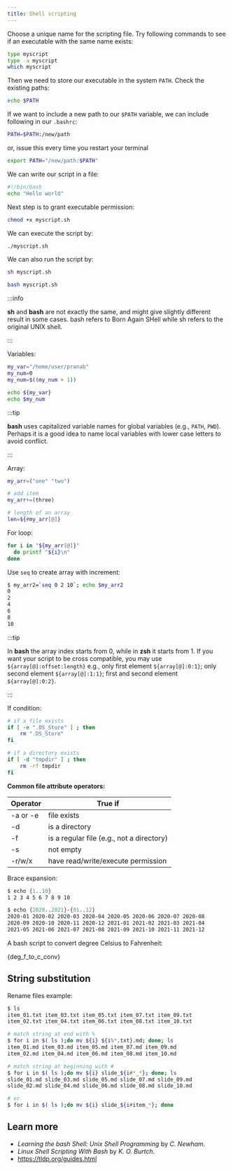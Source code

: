 ```yaml
---
title: Shell scripting
---
```


Choose a unique name for the scripting file. Try following commands to see if an
executable with the same name exists:
```bash
type myscript
type -a myscript
which myscript
```

Then we need to store our executable in the system `PATH`. Check the existing
paths:
```bash
echo $PATH
```

If we want to include a new path to our `$PATH` variable, we can include
following in our `.bashrc`:
```bash
PATH=$PATH:/new/path
```

or, issue this every time you restart your terminal
```bash
export PATH="/new/path:$PATH"
```

We can write our script in a file:
```bash title="myscript.sh"
#!/bin/bash
echo "Hello world"
```

Next step is to grant executable permission:
```bash
chmod +x myscript.sh
```

We can execute the script by:
```bash
./myscript.sh
```

We can also run the script by:
```bash
sh myscript.sh

bash myscript.sh
```

:::info

**sh** and **bash** are not exactly the same, and might give slightly different
result in some cases. bash refers to Born Again SHell while sh refers to the
original UNIX shell.

:::

Variables:
```bash
my_var="/home/user/pranab"
my_num=0
my_num=$((my_num + 1))

echo ${my_var}
echo $my_num
```

:::tip

**bash** uses capitalized variable names for global variables (e.g., `PATH`,
`PWD`). Perhaps it is a good idea to name local variables with lower case
letters to avoid conflict.

:::

Array:
```bash
my_arr=("one" "two")

# add item
my_arr+=(three)

# length of an array
len=${#my_arr[@]}
```

For loop:
```bash
for i in "${my_arr[@]}"
  do printf "${i}\n"
done
```

Use `seq` to create array with increment:
```bash
$ my_arr2=`seq 0 2 10`; echo $my_arr2
0
2
4
6
8
10
```

:::tip

In **bash** the array index starts from 0, while in **zsh** it starts from 1. If
you want your script to be cross compatible, you may use
`${array[@]:offset:length}` e.g., only first element `${array[@]:0:1}`; only
second element `${array[@]:1:1}`; first and second element `${array[@]:0:2}`.

:::

If condition:
```bash
# if a file exists
if [ -e ".DS_Store" ] ; then
    rm ".DS_Store"
fi

# if a directory exists
if [ -d "tmpdir" ] ; then
    rm -rf tmpdir
fi
```

**Common file attribute operators:**

Operator | True if
-------- | -------
-a or -e | file exists
-d       | is a directory
-f       | is a regular file (e.g., not a directory)
-s       | not empty
-r/w/x   | have read/write/execute permission

Brace expansion:
```bash
$ echo {1..10}
1 2 3 4 5 6 7 8 9 10
```

```bash
$ echo {2020..2021}-{01..12}
2020-01 2020-02 2020-03 2020-04 2020-05 2020-06 2020-07 2020-08
2020-09 2020-10 2020-11 2020-12 2021-01 2021-02 2021-03 2021-04
2021-05 2021-06 2021-07 2021-08 2021-09 2021-10 2021-11 2021-12
```

A bash script to convert degree Celsius to Fahrenheit:


<CodeBlock className="bash" title="src/deg_f_to_c_conv.sh">{deg_f_to_c_conv}</CodeBlock>

## String substitution
Rename files example:
```bash
$ ls
item_01.txt item_03.txt item_05.txt item_07.txt item_09.txt
item_02.txt item_04.txt item_06.txt item_08.txt item_10.txt

# match string at end with %
$ for i in $( ls );do mv ${i} ${i%*.txt}.md; done; ls
item_01.md item_03.md item_05.md item_07.md item_09.md
item_02.md item_04.md item_06.md item_08.md item_10.md

# match string at beginning with #
$ for i in $( ls );do mv ${i} slide_${i#*_*}; done; ls
slide_01.md slide_03.md slide_05.md slide_07.md slide_09.md
slide_02.md slide_04.md slide_06.md slide_08.md slide_10.md

# or
$ for i in $( ls );do mv ${i} slide_${i#item_*}; done
```

## Learn more
- *Learning the bash Shell: Unix Shell Programming* by *C. Newham*.
- *Linux Shell Scripting With Bash* by *K. O. Burtch*.
- <https://tldp.org/guides.html>

